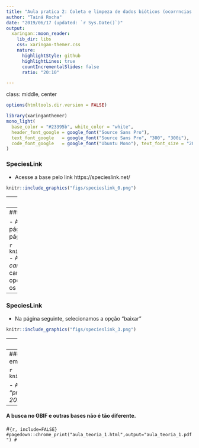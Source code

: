 ```yaml
---
title: "Aula pratica 2: Coleta e limpeza de dados bióticos (ocorrncias georreferenciadas) e abióticos (variáveis ambientais)"
author: "Tainá Rocha"
date: "2019/06/17 (updated: `r Sys.Date()`)"
output: 
  xaringan::moon_reader:
    lib_dir: libs
    css: xaringan-themer.css
    nature:
      highlightStyle: github
      highlightLines: true
      countIncrementalSlides: false
      ratio: "20:10" 

---
```

class: middle, center

```r
options(htmltools.dir.version = FALSE)
```

```r
library(xaringanthemer)
mono_light(
  base_color = "#23395b", white_color = "white",
  header_font_google = google_font("Source Sans Pro"),
  text_font_google   = google_font("Source Sans Pro", "300", "300i"),
  code_font_google   = google_font("Ubuntu Mono"), text_font_size = "20px"
)
```

### SpeciesLink

- Acesse a base pelo link https://specieslink.net/
 
```r
knitr::include_graphics("figs/specieslink_0.png")
```
---
### SpeciesLink

- Faça o login (ou crie sua conta para conseuir baixar os dados)

```r
knitr::include_graphics("figs/specieslink_1.png")
```
---
### SpeciesLink

- Após fazer o login, selecione a opção "busca" na página inicial para ser direcionado para seguinte página:

```r
knitr::include_graphics("figs/specieslink_2.png")
```
- A busca foi realizada para a espécies *Leandra carassana* no campo "Nome científico", no último campo "coordenadas geográficas", selecionamos as opções "originais" e "consistentes". Após preencher os campos clique em "buscar registros"
---
### SpeciesLink

- Na página seguinte, selecionamos a opção "baixar" 

```r
knitr::include_graphics("figs/specieslink_3.png")
```
---
### SpeciesLink

- Na página seguinte no campo "formato de arquivo" selecionamos a opção "texto separado por tab" e em "conjunto de pontos" a opção "todos os campos". Finalize selecionando a opção "confirmar"

```r
knitr::include_graphics("figs/specieslink_4.png")
```
---
### SpeciesLink
- A planilha será enviada para seu email. 

```r
knitr::include_graphics("figs/specieslink_5.png")
```

- A planilha dessa prática esta salva no caminho: *"projeto_1/dado/ocorrencias/raw/speciesLink-20210909210259-0006008.txt"*
---

#### A busca no GBIF e outras bases não é tão diferente.

#```{r, include=FALSE}
#pagedown::chrome_print("aula_teoria_1.html",output="aula_teoria_1.pdf")
#```


